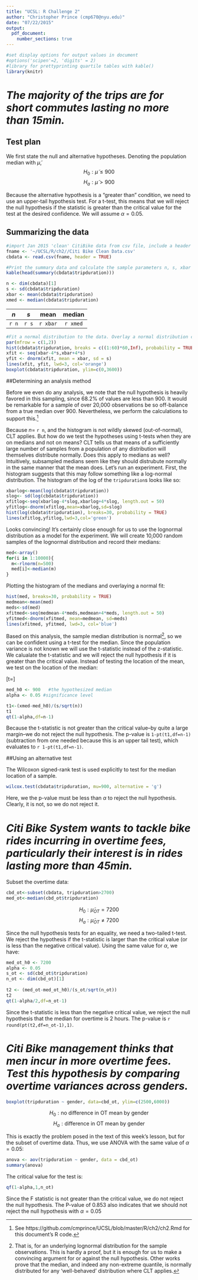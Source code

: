 ```yaml
---
title: "UCSL: R Challenge 2"
author: "Christopher Prince (cmp670@nyu.edu)"
date: "07/22/2015"
output: 
  pdf_document:
    number_sections: true
---
```


```r
#set display options for output values in document
#options('scipen'=2, 'digits' = 2)
#library for prettyprinting quartile tables with kable()
library(knitr)
```

# *The majority of the trips are for short commutes lasting no more than 15min.*
## Test plan
We first state the null and alternative hypotheses. Denoting the population median with $\tilde{\mu}$,
$$H_0: \tilde{\mu} \leq 900$$
$$H_a: \tilde{\mu} > 900$$

Because the alternative hypothesis is a "greater than" condition, we need to use an upper-tail hypothesis test. For a t-test, this means that we will reject the null hypothesis if the statistic is greater than the critical value for the test at the desired confidence. We will assume $\alpha = 0.05$.

## Summarizing the data
```r
#import Jan 2015 'clean' CitiBike data from csv file, include a header line
fname <- '~/UCSL/R/ch2//Citi Bike Clean Data.csv'
cbdata <- read.csv(fname, header = TRUE)
```

```r
#Print the summary data and calculate the sample parameters n, s, xbar and xmed:
kable(head(summary(cbdata$tripduration)))

n <- dim(cbdata)[1]
s <- sd(cbdata$tripduration)
xbar <- mean(cbdata$tripduration)
xmed <- median(cbdata$tripduration)
```

|*n*|*s*|mean|median|
|:-:|:-:|:--:|:----:|
|`r n`|`r s`|`r xbar`|`r xmed`|

```r
#Fit a normal distribution to the data. Overlay a normal distribution curve onto the histogram of the data.
par(mfrow = c(1,2))
hist(cbdata$tripduration, breaks = c((1:60)*60,Inf), probability = TRUE, xlim=c(0,3600))
xfit <- seq(xbar-4*s,xbar+4*s)
yfit <- dnorm(xfit, mean = xbar, sd = s)
lines(xfit, yfit, lwd=3, col='orange')
boxplot(cbdata$tripduration, ylim=c(0,3600))
```

##Determining an analysis method

Before we even do any analysis, we note that the null hypothesis is heavily favored in this sampling, since 68.2% of values are less than 900. It would be remarkable for a sample of over 20,000 observations be so off-balance from a true median over 900. Nevertheless, we perform the calculations to support this.^[See https://github.com/cmprince/UCSL/blob/master/R/ch2/ch2.Rmd for this document's R code.]

Because $n=$ `r n`, and the histogram is not wildly skewed (out-of-normal), CLT applies. But how do we test the hypotheses using t-tests when they are on medians and not on means? CLT tells us that means of a sufficiently large number of samples from a population of any distribution will themselves distribute normally. Does this apply to medians as well? Intuitively, subsampled medians seem like they should distrubute normally in the same manner that the mean does. Let's run an experiment. First, the histogram suggests that this may follow something like a log-normal distribution. The histogram of the log of the `tripduration`s looks like so:

```r
xbarlog<-mean(log(cbdata$tripduration))
slog<- sd(log(cbdata$tripduration))
xfitlog<-seq(xbarlog-4*slog,xbarlog+4*slog, length.out = 50)
yfitlog<-dnorm(xfitlog,mean=xbarlog,sd=slog)
hist(log(cbdata$tripduration), breaks=30, probability = TRUE)
lines(xfitlog,yfitlog,lwd=3,col='green')
```

Looks convincing! It's certainly close enough for us to use the lognormal distribution as a model for the experiment. We will create 10,000 random samples of the lognormal distribution and record their medians:

```r
med<-array()
for(i in 1:10000){
  m<-rlnorm(n=500)
  med[i]<-median(m)
}
```

Plotting the histogram of the medians and overlaying a normal fit:

```r
hist(med, breaks=30, probability = TRUE)
medmean<-mean(med)
meds<-sd(med)
xfitmed<-seq(medmean-4*meds,medmean+4*meds, length.out = 50)
yfitmed<-dnorm(xfitmed, mean=medmean, sd=meds)
lines(xfitmed, yfitmed, lwd=3, col='blue')
```

Based on this analysis, the sample median distribution is normal^[That is, for an underlying lognormal distribution for the sample observations. This is hardly a proof, but it is enough for us to make a convincing argument for or against the null hypothesis. Other works prove that the median, and indeed any non-extreme quantile, is normally distributed for any 'well-behaved' distribution where CLT applies.], so we can be confident using a t-test for the median. Since the population variance is not known we will use the t-statistic instead of the z-statistic. We calualate the t-statistic and we will reject the null hypothesis if it is greater than the critical value. Instead of testing the location of the mean, we test on the location of the median:

\[t=\frac{\tilde{x} - \tilde{\mu}}{s/\sqrt{n}}\]

```r
med_h0 <- 900   #the hypothesized median
alpha <- 0.05 #significance level

t1<-(xmed-med_h0)/(s/sqrt(n))
t1
qt(1-alpha,df=n-1)
```

Because the t-statistic is not greater than the critical value--by quite a large margin--we do not reject the null hypothesis. The p-value is `1-pt(t1,df=n-1)` (subtraction from one needed because this is an upper tail test), which evaluates to `r 1-pt(t1,df=n-1)`.

##Using an alternative test

The Wilcoxon signed-rank test is used explicitly to test for the median location of a sample.
```r
wilcox.test(cbdata$tripduration, mu=900, alternative = 'g')
```

Here, we the p-value must be less than $\alpha$ to reject the null hypothesis. Clearly, it is not, so we do not reject it.

# *Citi Bike System wants to tackle bike rides incurring in overtime fees, particularly their interest is in rides lasting more than 45min.*

Subset the overtime data:

```r
cbd_ot<-subset(cbdata, tripduration>2700)
med_ot<-median(cbd_ot$tripduration)
```

$$ H_0: \tilde{\mu}_{OT} = 7200 $$
$$ H_a: \tilde{\mu}_{OT} \neq 7200 $$

Since the null hypothesis tests for an equality, we need a two-tailed t-test. We reject the hypothesis if the t-statistic is larger than the critical value (or is less than the negative critical value). Using the same value for $\alpha$, we have:

```r
med_ot_h0 <- 7200
alpha <- 0.05
s_ot <- sd(cbd_ot$tripduration)
n_ot <- dim(cbd_ot)[1]
  
t2 <- (med_ot-med_ot_h0)/(s_ot/sqrt(n_ot))
t2
qt(1-alpha/2,df=n_ot-1)
```

Since the t-statistic is less than the negative critical value, we reject the null hypothesis that the median for overtime is 2 hours. The p-value is `r round(pt(t2,df=n_ot-1),1)`.

# *Citi Bike management thinks that men incur in more overtime fees.  Test this hypothesis by comparing overtime variances across genders.*

```r
boxplot(tripduration ~ gender, data=cbd_ot, ylim=c(2500,6000))
```

$$ H_0: \text{no difference in OT mean by gender}$$
$$ H_a: \text{difference in OT mean by gender}$$

This is exactly the problem posed in the text of this week's lesson, but for the subset of overtime data. Thus, we use ANOVA with the same value of $\alpha = 0.05$:

```r
anova <- aov(tripduration ~ gender, data = cbd_ot)
summary(anova)
```

The critical value for the test is:
```r
qf(1-alpha,1,n_ot)
```

Since the F statistic is not greater than the critical value, we do not reject the null hypothesis. The P-value of 0.853 also indicates that we should not reject the null hypothesis with $\alpha = 0.05$